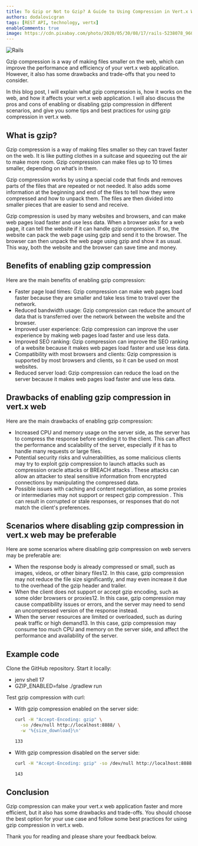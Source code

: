 ```yaml
---
title: To Gzip or Not to Gzip? A Guide to Using Compression in Vert.x Web
authors: dodalovicgran
tags: [REST API, technology, vertx]
enableComments: true
image: https://cdn.pixabay.com/photo/2020/05/30/08/17/rails-5238078_960_720.jpg
---
```


![Rails](./elephants.png)

Gzip compression is a way of making files smaller on the web, which can improve the performance and efficiency of your vert.x web
application. However, it also has some drawbacks and trade-offs that you need to consider.

In this blog post, I will explain what gzip compression is, how it works on the web, and how it affects your vert.x web application.
I will also discuss the pros and cons of enabling or disabling gzip compression in different scenarios, and give you some tips and best
practices for using gzip compression in vert.x web.

<!--truncate-->

## What is gzip?

Gzip compression is a way of making files smaller so they can travel faster on the web. It is like putting clothes in a suitcase and squeezing out the air to make more room. Gzip compression can make files up to 10 times smaller, depending on what’s in them.

Gzip compression works by using a special code that finds and removes parts of the files that are repeated or not needed. It also adds some information at the beginning and end of the files to tell how they were compressed and how to unpack them. The files are then divided into smaller pieces that are easier to send and receive.

Gzip compression is used by many websites and browsers, and can make web pages load faster and use less data. When a browser asks for a web page, it can tell the website if it can handle gzip compression. If so, the website can pack the web page using gzip and send it to the browser. The browser can then unpack the web page using gzip and show it as usual. This way, both the website and the browser can save time and money.

## Benefits of enabling gzip compression

Here are the main benefits of enabling gzip compression:

* Faster page load times: Gzip compression can make web pages load faster because they are smaller and take less time to travel over the network.
* Reduced bandwidth usage: Gzip compression can reduce the amount of data that is transferred over the network between the website and the browser.
* Improved user experience: Gzip compression can improve the user experience by making web pages load faster and use less data.
* Improved SEO ranking: Gzip compression can improve the SEO ranking of a website because it makes web pages load faster and use less data.
* Compatibility with most browsers and clients: Gzip compression is supported by most browsers and clients, so it can be used on most websites.
* Reduced server load: Gzip compression can reduce the load on the server because it makes web pages load faster and use less data.

## Drawbacks of enabling gzip compression in vert.x web

Here are the main drawbacks of enabling gzip compression:

* Increased CPU and memory usage on the server side, as the server has to compress the response before sending it to the client. This can affect the
performance and scalability of the server, especially if it has to handle many requests or large files.
* Potential security risks and vulnerabilities, as some malicious clients may try to exploit gzip compression to launch attacks such as compression
oracle attacks or BREACH attacks . These attacks can allow an attacker to steal sensitive information from encrypted connections by manipulating the
compressed data.
* Possible issues with caching and content negotiation, as some proxies or intermediaries may not support or respect gzip compression . This can result
in corrupted or stale responses, or responses that do not match the client's preferences.

## Scenarios where disabling gzip compression in vert.x web may be preferable

Here are some scenarios where disabling gzip compression on web servers may be preferable are:

* When the response body is already compressed or small, such as images, videos, or other binary files12. In this case, gzip compression may not
reduce the file size significantly, and may even increase it due to the overhead of the gzip header and trailer.
* When the client does not support or accept gzip encoding, such as some older browsers or proxies12. In this case, gzip compression may cause
compatibility issues or errors, and the server may need to send an uncompressed version of the response instead.
* When the server resources are limited or overloaded, such as during peak traffic or high demand13. In this case, gzip compression may consume
too much CPU and memory on the server side, and affect the performance and availability of the server.

## Example code

Clone the GitHub repository.
Start it locally:

* jenv shell 17
* GZIP_ENABLED=false ./gradlew run

Test gzip compression with curl:

* With gzip compression enabled on the server side:
    ```bash
    curl -H "Accept-Encoding: gzip" \
      -so /dev/null http://localhost:8888/ \
      -w '%{size_download}\n'

    133
    ```
* With gzip compression disabled on the server side:
    ```bash
    curl -H "Accept-Encoding: gzip" -so /dev/null http://localhost:8888/ -w '%{size_download}\n'

    143
    ```

## Conclusion

Gzip compression can make your vert.x web application faster and more efficient, but it also has some drawbacks and trade-offs. You should choose
the best option for your use case and follow some best practices for using gzip compression in vert.x web.

Thank you for reading and please share your feedback below.